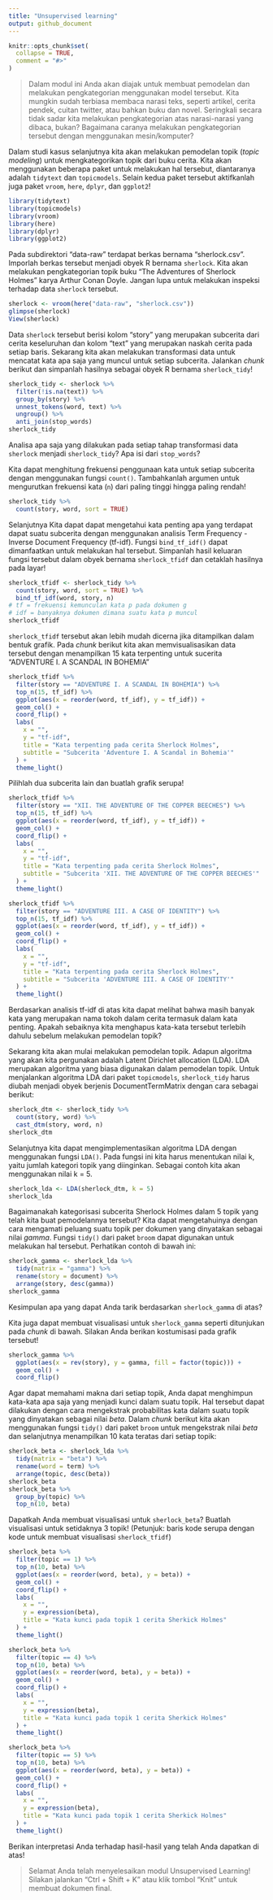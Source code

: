 ---
title: "Unsupervised learning"
output: github_document
---

```{r, include = FALSE}
knitr::opts_chunk$set(
  collapse = TRUE,
  comment = "#>"
)
```
<!-- Baris kode di atas merupakan pengaturan untuk dokumen R Markdown dan tidak akan tercetak pada berkas dokumen akhir -->

> Dalam modul ini Anda akan diajak untuk membuat pemodelan dan melakukan pengkategorian menggunakan model tersebut.
Kita mungkin sudah terbiasa membaca narasi teks, seperti artikel, cerita pendek, cuitan twitter,
atau bahkan buku dan novel. Seringkali secara tidak sadar kita melakukan pengkategorian atas narasi-narasi yang dibaca, bukan? Bagaimana caranya melakukan pengkategorian tersebut dengan menggunakan mesin/komputer?

Dalam studi kasus selanjutnya kita akan melakukan pemodelan topik (*topic modeling*) untuk mengkategorikan topik dari buku cerita. Kita akan menggunakan beberapa paket untuk melakukan hal tersebut, diantaranya adalah `tidytext` dan `topicmodels`. Selain kedua paket tersebut aktifkanlah juga paket `vroom`, `here`, `dplyr`, dan `ggplot2`!

```{r}
library(tidytext)
library(topicmodels)
library(vroom)
library(here)
library(dplyr)
library(ggplot2)
```

Pada subdirektori "data-raw" terdapat berkas bernama "sherlock.csv". Imporlah berkas tersebut menjadi obyek R bernama `sherlock`. Kita akan melakukan pengkategorian topik buku "The Adventures of Sherlock Holmes" karya Arthur Conan Doyle. Jangan lupa untuk melakukan inspeksi terhadap data `sherlock` tersebut.

```{r}
sherlock <- vroom(here("data-raw", "sherlock.csv"))
glimpse(sherlock)
View(sherlock)
```

Data `sherlock` tersebut berisi kolom "story" yang merupakan subcerita dari cerita keseluruhan dan kolom "text" yang merupakan naskah cerita pada setiap baris.
Sekarang kita akan melakukan transformasi data untuk mencatat kata apa saja yang muncul untuk setiap subcerita. Jalankan *chunk* berikut dan simpanlah hasilnya sebagai obyek R bernama `sherlock_tidy`!

```{r}
sherlock_tidy <- sherlock %>%
  filter(!is.na(text)) %>%
  group_by(story) %>%
  unnest_tokens(word, text) %>%
  ungroup() %>%
  anti_join(stop_words)
sherlock_tidy
```

Analisa apa saja yang dilakukan pada setiap tahap transformasi data `sherlock` menjadi `sherlock_tidy`? Apa isi dari `stop_words`?

Kita dapat menghitung frekuensi penggunaan kata untuk setiap subcerita dengan menggunakan fungsi `count()`. Tambahkanlah argumen untuk mengurutkan frekuensi kata (`n`) dari paling tinggi hingga paling rendah!

```{r}
sherlock_tidy %>%
  count(story, word, sort = TRUE)
```

Selanjutnya Kita dapat dapat mengetahui kata penting apa yang terdapat dapat suatu subcerita dengan menggunakan analisis Term Frequency - Inverse Document Frequency (tf-idf). Fungsi `bind_tf_idf()` dapat dimanfaatkan untuk melakukan hal tersebut. Simpanlah hasil keluaran fungsi tersebut dalam obyek bernama `sherlock_tfidf` dan cetaklah hasilnya pada layar!

```{r}
sherlock_tfidf <- sherlock_tidy %>%
  count(story, word, sort = TRUE) %>%
  bind_tf_idf(word, story, n)
# tf = frekuensi kemunculan kata p pada dokumen g
# idf = banyaknya dokumen dimana suatu kata p muncul
sherlock_tfidf
```

`sherlock_tfidf` tersebut akan lebih mudah dicerna jika ditampilkan dalam bentuk grafik. Pada *chunk* berikut kita akan memvisualisasikan data tersebut dengan menampilkan 15 kata terpenting untuk sucerita "ADVENTURE I. A SCANDAL IN BOHEMIA"

```{r}
sherlock_tfidf %>%
  filter(story == "ADVENTURE I. A SCANDAL IN BOHEMIA") %>%
  top_n(15, tf_idf) %>%
  ggplot(aes(x = reorder(word, tf_idf), y = tf_idf)) +
  geom_col() +
  coord_flip() +
  labs(
    x = "",
    y = "tf-idf",
    title = "Kata terpenting pada cerita Sherlock Holmes",
    subtitle = "Subcerita 'Adventure I. A Scandal in Bohemia'"
  ) +
  theme_light()
```

Pilihlah dua subcerita lain dan buatlah grafik serupa!

```{r}
sherlock_tfidf %>%
  filter(story == "XII. THE ADVENTURE OF THE COPPER BEECHES") %>%
  top_n(15, tf_idf) %>%
  ggplot(aes(x = reorder(word, tf_idf), y = tf_idf)) +
  geom_col() +
  coord_flip() +
  labs(
    x = "",
    y = "tf-idf",
    title = "Kata terpenting pada cerita Sherlock Holmes",
    subtitle = "Subcerita 'XII. THE ADVENTURE OF THE COPPER BEECHES'"
  ) +
  theme_light()
```


```{r}
sherlock_tfidf %>%
  filter(story == "ADVENTURE III. A CASE OF IDENTITY") %>%
  top_n(15, tf_idf) %>%
  ggplot(aes(x = reorder(word, tf_idf), y = tf_idf)) +
  geom_col() +
  coord_flip() +
  labs(
    x = "",
    y = "tf-idf",
    title = "Kata terpenting pada cerita Sherlock Holmes",
    subtitle = "Subcerita 'ADVENTURE III. A CASE OF IDENTITY'"
  ) +
  theme_light()
```

Berdasarkan analisis tf-idf di atas kita dapat melihat bahwa masih banyak kata yang merupakan nama tokoh dalam cerita termasuk dalam kata penting. Apakah sebaiknya kita menghapus kata-kata tersebut terlebih dahulu sebelum melakukan pemodelan topik?

Sekarang kita akan mulai melakukan pemodelan topik. Adapun algoritma yang akan kita pergunakan adalah Latent Dirichlet allocation (LDA). LDA merupakan algoritma yang biasa digunakan dalam pemodelan topik. Untuk menjalankan algoritma LDA dari paket `topicmodels`, `sherlock_tidy` harus diubah menjadi obyek berjenis DocumentTermMatrix dengan cara sebagai berikut:

```{r}
sherlock_dtm <- sherlock_tidy %>%
  count(story, word) %>%
  cast_dtm(story, word, n)
sherlock_dtm
```

Selanjutnya kita dapat mengimplementasikan algoritma LDA dengan menggunakan fungsi `LDA()`. Pada fungsi ini kita harus menentukan nilai k, yaitu jumlah kategori topik yang diinginkan. Sebagai contoh kita akan menggunakan nilai k = 5.

```{r}
sherlock_lda <- LDA(sherlock_dtm, k = 5)
sherlock_lda
```

Bagaimanakah kategorisasi subcerita Sherlock Holmes dalam 5 topik yang telah kita buat pemodelannya tersebut? Kita dapat mengetahuinya dengan cara mengamati peluang suatu topik per dokumen yang dinyatakan sebagai nilai $gamma$. Fungsi `tidy()` dari paket `broom` dapat digunakan untuk melakukan hal tersebut. Perhatikan contoh di bawah ini:

```{r}
sherlock_gamma <- sherlock_lda %>%
  tidy(matrix = "gamma") %>%
  rename(story = document) %>%
  arrange(story, desc(gamma))
sherlock_gamma
```

Kesimpulan apa yang dapat Anda tarik berdasarkan `sherlock_gamma` di atas?

Kita juga dapat membuat visualisasi untuk `sherlock_gamma` seperti ditunjukan pada *chunk* di bawah. Silakan Anda berikan kostumisasi pada grafik tersebut!

```{r}
sherlock_gamma %>%
  ggplot(aes(x = rev(story), y = gamma, fill = factor(topic))) +
  geom_col() +
  coord_flip()
```

Agar dapat memahami makna dari setiap topik, Anda dapat menghimpun kata-kata apa saja yang menjadi kunci dalam suatu topik. Hal tersebut dapat dilakukan dengan cara mengekstrak probabilitas kata dalam suatu topik yang dinyatakan sebagai nilai $beta$. Dalam *chunk* berikut kita akan menggunakan fungsi `tidy()` dari paket `broom` untuk mengekstrak nilai $beta$ dan selanjutnya menampilkan 10 kata teratas dari setiap topik:

```{r}
sherlock_beta <- sherlock_lda %>%
  tidy(matrix = "beta") %>%
  rename(word = term) %>%
  arrange(topic, desc(beta))
sherlock_beta
sherlock_beta %>%
  group_by(topic) %>%
  top_n(10, beta)
```

Dapatkah Anda membuat visualisasi untuk `sherlock_beta`? Buatlah visualisasi untuk setidaknya 3 topik! (Petunjuk: baris kode serupa dengan kode untuk membuat visualisasi `sherlock_tfidf`)

```{r}
sherlock_beta %>%
  filter(topic == 1) %>%
  top_n(10, beta) %>%
  ggplot(aes(x = reorder(word, beta), y = beta)) +
  geom_col() +
  coord_flip() +
  labs(
    x = "",
    y = expression(beta),
    title = "Kata kunci pada topik 1 cerita Sherkick Holmes"
  ) +
  theme_light()
```

```{r}
sherlock_beta %>%
  filter(topic == 4) %>%
  top_n(10, beta) %>%
  ggplot(aes(x = reorder(word, beta), y = beta)) +
  geom_col() +
  coord_flip() +
  labs(
    x = "",
    y = expression(beta),
    title = "Kata kunci pada topik 1 cerita Sherkick Holmes"
  ) +
  theme_light()
```

```{r}
sherlock_beta %>%
  filter(topic == 5) %>%
  top_n(10, beta) %>%
  ggplot(aes(x = reorder(word, beta), y = beta)) +
  geom_col() +
  coord_flip() +
  labs(
    x = "",
    y = expression(beta),
    title = "Kata kunci pada topik 1 cerita Sherkick Holmes"
  ) +
  theme_light()
```


Berikan interpretasi Anda terhadap hasil-hasil yang telah Anda dapatkan di atas!

> Selamat Anda telah menyelesaikan modul Unsupervised Learning! Silakan jalankan "Ctrl + Shift + K" atau klik tombol "Knit" untuk membuat dokumen final.